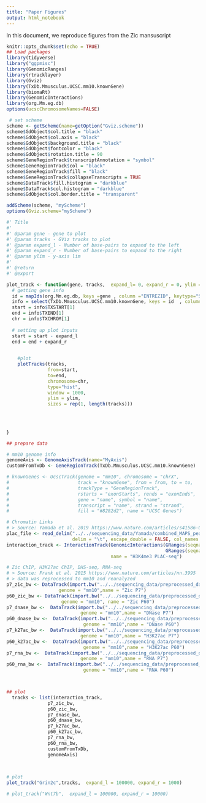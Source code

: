 ```yaml
---
title: "Paper Figures"
output: html_notebook
---
```


In this document, we reproduce figures from the Zic mansuscript


```r
knitr::opts_chunk$set(echo = TRUE)
## Load packages
library(tidyverse)
library("ggpmisc")
library(GenomicRanges)
library(rtracklayer)
library(Gviz) 
library(TxDb.Mmusculus.UCSC.mm10.knownGene)
library(biomaRt)
library(GenomicInteractions)
library(org.Mm.eg.db)
options(ucscChromosomeNames=FALSE) 

 # set scheme
scheme <- getScheme(name=getOption("Gviz.scheme"))
scheme$GdObject$col.title = "black"
scheme$GdObject$col.axis = "black"
scheme$GdObject$background.title = "black"
scheme$GdObject$fontcolor = "black"
scheme$GdObject$rotation.title = 90
scheme$GeneRegionTrack$transcriptAnnotation = "symbol"
scheme$GeneRegionTrack$col = "black"
scheme$GeneRegionTrack$fill = "black"
scheme$GeneRegionTrack$collapseTranscripts = TRUE
scheme$DataTrack$fill.histogram = "darkblue"
scheme$DataTrack$col.histogram = "darkblue"
scheme$GdObject$col.border.title = "transparent"

addScheme(scheme, "myScheme")
options(Gviz.scheme="myScheme")

```


```r
#' Title
#'
#' @param gene - gene to plot
#' @param tracks - GViz tracks to plot
#' @param expand_l - Number of base-pairs to expand to the left
#' @param expand_r - Number of base-pairs to expand to the right
#' @param ylim - y-axis lim
#'
#' @return 
#' @export

plot_track <- function(gene, tracks,  expand_l= 0, expand_r = 0, ylim = c(0,3)){
  # getting gene info
  id = mapIds(org.Mm.eg.db, keys =gene , column ="ENTREZID", keytype="SYMBOL")
  info = select(TxDb.Mmusculus.UCSC.mm10.knownGene, keys = id  , columns=c("TXNAME", "TXSTART", "TXEND", "TXCHROM"), keytype="GENEID")
  start = info$TXSTART[1]
  end = info$TXEND[1]
  chr = info$TXCHROM[1]
  
  # setting up plot inputs
  start = start - expand_l
  end = end + expand_r  

  
    #plot
    plotTracks(tracks,  
               from=start,
               to=end, 
               chromosome=chr,
               type="hist",
               window = 1000,
               ylim = ylim,
               sizes = rep(1, length(tracks)))

  
  
  
}

```


```r
## prepare data

# mm10 genome info
genomeAxis <- GenomeAxisTrack(name="MyAxis") 
customFromTxDb <- GeneRegionTrack(TxDb.Mmusculus.UCSC.mm10.knownGene) 

# knownGenes <- UcscTrack(genome = "mm10", chromosome = "chrX", 
#                         track = "knownGene", from = from, to = to,
#                         trackType = "GeneRegionTrack", 
#                         rstarts = "exonStarts", rends = "exonEnds", 
#                         gene = "name", symbol = "name", 
#                         transcript = "name", strand = "strand", 
#                         fill = "#8282d2", name = "UCSC Genes")

# Chromatin Links
# > Source: Yamada et al. 2019 https://www.nature.com/articles/s41586-019-1190-7
plac_file <- read_delim("../../sequencing_data/Yamada/combined_MAPS_peaks.txt", 
                        delim = "\t", escape_double = FALSE, col_names = FALSE, trim_ws = TRUE)
interaction_track <- InteractionTrack(GenomicInteractions(GRanges(seqnames = plac_file$X1, ranges = IRanges(plac_file$X2, plac_file$X3)), 
                                                          GRanges(seqnames = plac_file$X4, ranges = IRanges(plac_file$X5, plac_file$X6))), 
                                      name = "H3K4me3 PLAC-seq")

# Zic ChIP, H3K27ac ChIP, DHS-seq, RNA-seq
# > Source: Frank et al. 2015 https://www.nature.com/articles/nn.3995
# > data was reprocessed to mm10 and reanalyzed 
p7_zic_bw <- DataTrack(import.bw("../../sequencing_data/preprocessed_data/zic_chip/SRR1557091/SRR1557091_norm.bw", as="GRanges"), 
                   genome = "mm10",name = "Zic P7") 
p60_zic_bw <- DataTrack(import.bw("../../sequencing_data/preprocessed_data/zic_chip/SRR1557093/SRR1557093_norm.bw", as="GRanges"), 
                    genome = "mm10", name = "Zic P60") 
p7_dnase_bw <-  DataTrack(import.bw("../../sequencing_data/preprocessed_data/DNase/SRR1557041/SRR1557041.bw", as="GRanges"),
                           genome = "mm10",name = "DNase P7") 
p60_dnase_bw <-  DataTrack(import.bw("../../sequencing_data/preprocessed_data/DNase/SRR1557047/SRR1557047.bw", as="GRanges"), 
                            genome = "mm10",name = "DNase P60") 
p7_k27ac_bw <-  DataTrack(import.bw("../../sequencing_data/preprocessed_data/H3K27ac/SRR3993161/SRR3993161_norm.bw", as="GRanges"), 
                           genome = "mm10",name = "H3K27ac P7") 
p60_k27ac_bw <-  DataTrack(import.bw("../../sequencing_data/preprocessed_data/H3K27ac/SRR3993163/SRR3993163_norm.bw", as="GRanges"), 
                            genome = "mm10",name = "H3K27ac P60") 
p7_rna_bw <-  DataTrack(import.bw("../../sequencing_data/preprocessed_data/RNA/p7_b1/p7_b1_norm.bw", as="GRanges"), 
                           genome = "mm10",name = "RNA P7") 
p60_rna_bw <-  DataTrack(import.bw("../../sequencing_data/preprocessed_data/RNA/p60_b1/p60_b1_norm.bw", as="GRanges"), 
                            genome = "mm10",name = "RNA P60") 



## plot
  tracks <- list(interaction_track,
               p7_zic_bw,
               p60_zic_bw, 
               p7_dnase_bw,
               p60_dnase_bw,
               p7_k27ac_bw,
               p60_k27ac_bw,
               p7_rna_bw,
               p60_rna_bw,
               customFromTxDb,
               genomeAxis)
  
  

# plot
plot_track("Grin2c",tracks,  expand_l = 100000, expand_r = 1000)

# plot_track("Wnt7b",  expand_l = 100000, expand_r = 10000)

```


